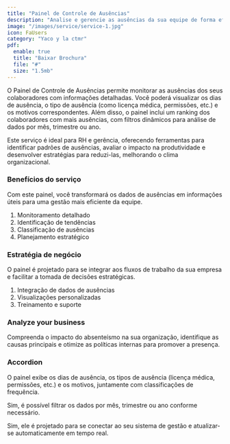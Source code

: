 ```yaml
---
title: "Painel de Controle de Ausências"
description: "Analise e gerencie as ausências da sua equipe de forma eficiente e estratégica."
image: "/images/service/service-1.jpg"
icon: FaUsers
category: "Yaco y la ctmr"
pdf:
  enable: true
  title: "Baixar Brochura"
  file: "#"
  size: "1.5mb"
---
```


O Painel de Controle de Ausências permite monitorar as ausências dos seus colaboradores com informações detalhadas. Você poderá visualizar os dias de ausência, o tipo de ausência (como licença médica, permissões, etc.) e os motivos correspondentes. Além disso, o painel inclui um ranking dos colaboradores com mais ausências, com filtros dinâmicos para análise de dados por mês, trimestre ou ano.

Este serviço é ideal para RH e gerência, oferecendo ferramentas para identificar padrões de ausências, avaliar o impacto na produtividade e desenvolver estratégias para reduzi-las, melhorando o clima organizacional.

### Benefícios do serviço

Com este painel, você transformará os dados de ausências em informações úteis para uma gestão mais eficiente da equipe.

1. Monitoramento detalhado
2. Identificação de tendências
3. Classificação de ausências
4. Planejamento estratégico

### Estratégia de negócio

O painel é projetado para se integrar aos fluxos de trabalho da sua empresa e facilitar a tomada de decisões estratégicas.

1. Integração de dados de ausências
2. Visualizações personalizadas
3. Treinamento e suporte

### Analyze your business

Compreenda o impacto do absenteísmo na sua organização, identifique as causas principais e otimize as políticas internas para promover a presença.

### Accordion  

<Accordion client:load title="Quais tipos de dados este painel pode exibir?">  

O painel exibe os dias de ausência, os tipos de ausência (licença médica, permissões, etc.) e os motivos, juntamente com classificações de frequência.

</Accordion>  

<Accordion client:load title="É possível filtrar por períodos específicos, como meses ou anos?">  

Sim, é possível filtrar os dados por mês, trimestre ou ano conforme necessário.

</Accordion>  

<Accordion client:load title="O painel se atualiza automaticamente com novos registros?">  

Sim, ele é projetado para se conectar ao seu sistema de gestão e atualizar-se automaticamente em tempo real.

</Accordion>
